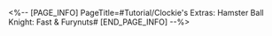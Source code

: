 <%-- [PAGE_INFO]
PageTitle=#Tutorial/Clockie's Extras: Hamster Ball Knight: Fast & Furynuts#
[END_PAGE_INFO] --%>
{{Tutorial
|sort      = 605201
|title     = Clockie's Extras: ''Hamster Ball Knight: Fast & Furynuts''
|subtitle  = 
|type      = 
|about     = 
|image1    = Tutorial Clockie's Extras Hamster Ball Knight Fast & Furynuts 1.png{{subst:void|<!--$UPLOAD:<<SpriteOutput/TutorialPic/TutorialPage_605201.png>-<Tutorial Clockie's Extras Hamster Ball Knight Fast & Furynuts 1.png>>}}
|text1     = ({{tt|Tap|on mobile}}/{{tt|Press|on controller}}/{{tt|Click|on keyboard}}) the Flip button to dodge obstacles and opponents. If you dodge right before you're about to crash into a roadblock, you will trigger {{Color|h|nobold=1|Turbo Dash}} and experience a short period of invulnerability.
|image2    = Tutorial Clockie's Extras Hamster Ball Knight Fast & Furynuts 2.png{{subst:void|<!--$UPLOAD:<<SpriteOutput/TutorialPic/TutorialPage_605202.png>-<Tutorial Clockie's Extras Hamster Ball Knight Fast & Furynuts 2.png>>}}
|text2     = Energy can be accumulated by triggering Turbo Dash and picking up supplies. When energy is full, you will enter {{Color|h|nobold=1|Nutty Blitz}} and experience a long period of invulnerability.
|image3    = Tutorial Clockie's Extras Hamster Ball Knight Fast & Furynuts 3.png{{subst:void|<!--$UPLOAD:<<SpriteOutput/TutorialPic/TutorialPage_605301.png>-<Tutorial Clockie's Extras Hamster Ball Knight Fast & Furynuts 3.png>>}}
|text3     = When you face obstacles coming from both sides, {{Color|h|nobold=1|({{tt|tap|on mobile}}/{{tt|press|on controller}}/{{tt|click|on keyboard}}) and hold the Flip button}} to stay in the middle of the Spheroid lane and pass them safely.
|image4    = Tutorial Clockie's Extras Hamster Ball Knight Fast & Furynuts 4.png{{subst:void|<!--$UPLOAD:<<SpriteOutput/TutorialPic/TutorialPage_605501.png>-<Tutorial Clockie's Extras Hamster Ball Knight Fast & Furynuts 4.png>>}}
|text4     = In Sequel Mode, the tracks will continue {{Color|h|nobold=1|endlessly}}. Challenge yourself and achieve your {{Color|h|nobold=1|highest all-time score}}!
}}